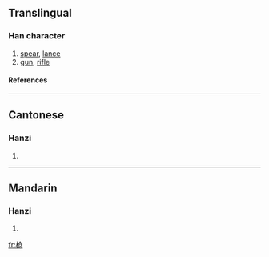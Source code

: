 {{see|槍}}

==Translingual==
===Han character===
{{Han char|rn=75|rad=木|as=04|sn=8|four=|canj=木人尸山 (DOSU)}}
# [[spear]], [[lance]]
# [[gun]], [[rifle]]
====References====
{{Han ref|kx=0517.011|hdz=21173.080|uh=67AA|ud=26538}}

----
==Cantonese==
===Hanzi===
{{yue-hanzi|jyut=|y=cheung1}}
# {{defn|Cantonese}}

----
==Mandarin==
===Hanzi===
{{cmn-hanzi|tra=槍|pin=[[qiāng]] ([[qiang1]])|wg=ch'iang<sup>1</sup>}}
# {{defn|Mandarin}}

[[fr:枪]]